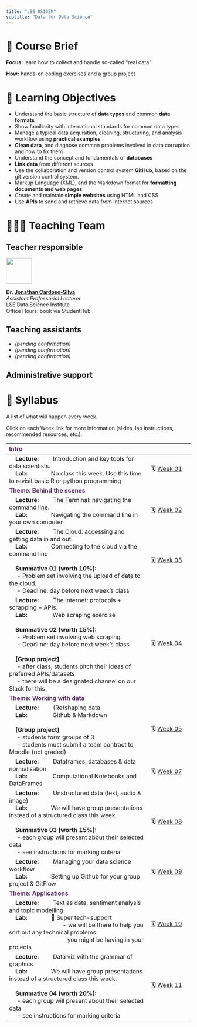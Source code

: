 ```yaml
---
title: "LSE DS105M"
subtitle: "Data for Data Science"
---
```


# 📑 Course Brief

**Focus:** learn how to collect and handle so-called "real data"

**How:** hands-on coding exercises and a group project

# 🎯 Learning Objectives

- Understand the basic structure of **data types** and common **data formats**
- Show familiarity with international standards for common data types
- Manage a typical data acquisition, cleaning, structuring, and analysis workflow using **practical examples**
- **Clean data**, and diagnose common problems involved in data corruption and how to fix them
- Understand the concept and fundamentals of **databases**
- **Link data** from different sources
- Use the collaboration and version control system **GitHub**, based on the git version control system.
- Markup Language (XML), and the Markdown format for **formatting documents and web pages**.
- Create and maintain **simple websites** using HTML and CSS
- Use **APIs** to send and retrieve data from Internet sources 

# 🧑🏻‍🏫 Teaching Team

::: {.panel-tabset}
## Teacher responsible

![](/figures/JonathanCardosoSilva_2022.jpg){fig-align="left" fig-alt="Photo of Dr. Jonathan Cardoso-Silva" width="5em"}  

**Dr. [Jonathan Cardoso-Silva](https://www.lse.ac.uk/DSI/People/Jonathan-Cardoso-Silva)** <br/>
_Assistant Professorial Lecturer_ <br/>
LSE Data Science Institute<br/>
Office Hours: book via StudentHub

## Teaching assistants

- _(pending confirmation)_
- _(pending confirmation)_
- _(pending confirmation)_ 

## Administrative support

<mark class="todo"></mark>
:::

# 📓 Syllabus

A list of what will happen every week. 

Click on each Week link for more information (slides, lab instructions, recommended resources, etc.).

| <font color="#5E3168">**Intro**</font>                                               |                  |
|:----------------------------------------------------------|------------------|
| &nbsp;&nbsp;&nbsp;&nbsp;<font>**Lecture:**</font>&nbsp;&nbsp;&nbsp;&nbsp;&nbsp;&nbsp;&nbsp;&nbsp; Introduction and key tools for data scientists.<br/>&nbsp;&nbsp;&nbsp;&nbsp;<font>**Lab:**</font>&nbsp;&nbsp;&nbsp;&nbsp;&nbsp;&nbsp;&nbsp;&nbsp;&nbsp;&nbsp;&nbsp;&nbsp;&nbsp;&nbsp; No class this week. Use this time to revisit basic R or python programming | 🗓️ [Week 01](/weeks/week01.html) |
| <font color="#5E3168">**Theme: Behind the scenes**</font>                                  |                  |
| &nbsp;&nbsp;&nbsp;&nbsp;<font>**Lecture:**</font>&nbsp;&nbsp;&nbsp;&nbsp;&nbsp;&nbsp;&nbsp;&nbsp; The Terminal: navigating the command line.<br/>&nbsp;&nbsp;&nbsp;&nbsp;<font>**Lab:**</font>&nbsp;&nbsp;&nbsp;&nbsp;&nbsp;&nbsp;&nbsp;&nbsp;&nbsp;&nbsp;&nbsp;&nbsp;&nbsp;&nbsp;&nbsp;Navigating the command line in your own computer| 🗓️ [Week 02]() |
|&nbsp;&nbsp;&nbsp;&nbsp;<font>**Lecture:**</font>&nbsp;&nbsp;&nbsp;&nbsp;&nbsp;&nbsp;&nbsp;&nbsp; The Cloud: accessing and getting data in and out.<br/>&nbsp;&nbsp;&nbsp;&nbsp;<font>**Lab:**</font>&nbsp;&nbsp;&nbsp;&nbsp;&nbsp;&nbsp;&nbsp;&nbsp;&nbsp;&nbsp;&nbsp;&nbsp;&nbsp;&nbsp;&nbsp;Connecting to the cloud via the command line<br/><br/>&nbsp;&nbsp;&nbsp;&nbsp;<font>**Summative 01 (worth 10%):**</font><br/>&nbsp;&nbsp;&nbsp;&nbsp;&nbsp;- Problem set involving the upload of data to the cloud.<br/>&nbsp;&nbsp;&nbsp;&nbsp;&nbsp;- Deadline: day before next week's class| 🗓️ [Week 03]() |
|&nbsp;&nbsp;&nbsp;&nbsp;<font>**Lecture:**</font>&nbsp;&nbsp;&nbsp;&nbsp;&nbsp;&nbsp;&nbsp;&nbsp; The Internet: protocols + scrapping + APIs.<br/>&nbsp;&nbsp;&nbsp;&nbsp;<font>**Lab:**</font>&nbsp;&nbsp;&nbsp;&nbsp;&nbsp;&nbsp;&nbsp;&nbsp;&nbsp;&nbsp;&nbsp;&nbsp;&nbsp;&nbsp;&nbsp; Web scraping exercise<br/><br/>&nbsp;&nbsp;&nbsp;&nbsp;<font>**Summative 02 (worth 15%):**</font><br/>&nbsp;&nbsp;&nbsp;&nbsp;&nbsp;- Problem set involving web scraping.<br/>&nbsp;&nbsp;&nbsp;&nbsp;&nbsp;- Deadline: day before next week's class<br/><br/>&nbsp;&nbsp;&nbsp;&nbsp;<font>**[Group project]**</font><br/>&nbsp;&nbsp;&nbsp;&nbsp;&nbsp;- after class, students pitch their ideas of preferred APIs/datasets<br/>&nbsp;&nbsp;&nbsp;&nbsp;&nbsp;- there will be a designated channel on our Slack for this|🗓️ [Week 04]()|
| <font color="#5E3168">**Theme: Working with data**</font>                                |                  |
| &nbsp;&nbsp;&nbsp;&nbsp;<font>**Lecture:**</font>&nbsp;&nbsp;&nbsp;&nbsp;&nbsp;&nbsp;&nbsp;&nbsp; (Re)shaping data<br/>&nbsp;&nbsp;&nbsp;&nbsp;<font>**Lab:**</font>&nbsp;&nbsp;&nbsp;&nbsp;&nbsp;&nbsp;&nbsp;&nbsp;&nbsp;&nbsp;&nbsp;&nbsp;&nbsp;&nbsp;&nbsp; Github & Markdown<br/><br/>&nbsp;&nbsp;&nbsp;&nbsp;<font>**[Group project]**</font><br/>&nbsp;&nbsp;&nbsp;&nbsp;&nbsp;- students form groups of 3<br/>&nbsp;&nbsp;&nbsp;&nbsp;&nbsp;- students must submit a team contract to Moodle (not graded) | 🗓️ [Week 05]() |
| &nbsp;&nbsp;&nbsp;&nbsp;<font>**Lecture:**</font>&nbsp;&nbsp;&nbsp;&nbsp;&nbsp;&nbsp;&nbsp;&nbsp; Dataframes, databases & data normalisation<br/>&nbsp;&nbsp;&nbsp;&nbsp;<font>**Lab:**</font>&nbsp;&nbsp;&nbsp;&nbsp;&nbsp;&nbsp;&nbsp;&nbsp;&nbsp;&nbsp;&nbsp;&nbsp;&nbsp;&nbsp;&nbsp; Computational Notebooks and DataFrames | 🗓️ [Week 07]() |
| &nbsp;&nbsp;&nbsp;&nbsp;<font>**Lecture:**</font>&nbsp;&nbsp;&nbsp;&nbsp;&nbsp;&nbsp;&nbsp;&nbsp; Unstructured data (text, audio & image)<br/>&nbsp;&nbsp;&nbsp;&nbsp;<font>**Lab:**</font>&nbsp;&nbsp;&nbsp;&nbsp;&nbsp;&nbsp;&nbsp;&nbsp;&nbsp;&nbsp;&nbsp;&nbsp;&nbsp;&nbsp; We will have group presentations instead of a structured class this week.<br/><br/>&nbsp;&nbsp;&nbsp;&nbsp;<font>**Summative 03 (worth 15%):**</font><br/>&nbsp;&nbsp;&nbsp;&nbsp;&nbsp;- each group will present about their selected data<br/>&nbsp;&nbsp;&nbsp;&nbsp;&nbsp;- see instructions for marking criteria | 🗓️ [Week 08]() |
| &nbsp;&nbsp;&nbsp;&nbsp;<font>**Lecture:**</font>&nbsp;&nbsp;&nbsp;&nbsp;&nbsp;&nbsp;&nbsp;&nbsp; Managing your data science workflow<br/>&nbsp;&nbsp;&nbsp;&nbsp;<font>**Lab:**</font>&nbsp;&nbsp;&nbsp;&nbsp;&nbsp;&nbsp;&nbsp;&nbsp;&nbsp;&nbsp;&nbsp;&nbsp;&nbsp;&nbsp;&nbsp;Setting up Github for your group project & GitFlow | 🗓️ [Week 09]()|
| <font color="#5E3168">**Theme: Applications**</font>                                         |                  |
| &nbsp;&nbsp;&nbsp;&nbsp;<font>**Lecture:**</font>&nbsp;&nbsp;&nbsp;&nbsp;&nbsp;&nbsp;&nbsp;&nbsp; Text as data, sentiment analysis and topic modelling<br/>&nbsp;&nbsp;&nbsp;&nbsp;<font>**Lab:**</font>&nbsp;&nbsp;&nbsp;&nbsp;&nbsp;&nbsp;&nbsp;&nbsp;&nbsp;&nbsp;&nbsp;&nbsp;&nbsp;&nbsp; 🦸 Super tech-support<br/>&nbsp;&nbsp;&nbsp;&nbsp;&nbsp;&nbsp;&nbsp;&nbsp;&nbsp;&nbsp;&nbsp;&nbsp;&nbsp;&nbsp;&nbsp;&nbsp;&nbsp;&nbsp;&nbsp;&nbsp;&nbsp;&nbsp;&nbsp;&nbsp;&nbsp;&nbsp;&nbsp;&nbsp;&nbsp;&nbsp;&nbsp;&nbsp;&nbsp; - we will be there to help you sort out any technical problems<br/>&nbsp;&nbsp;&nbsp;&nbsp;&nbsp;&nbsp;&nbsp;&nbsp;&nbsp;&nbsp;&nbsp;&nbsp;&nbsp;&nbsp;&nbsp;&nbsp;&nbsp;&nbsp;&nbsp;&nbsp;&nbsp;&nbsp;&nbsp;&nbsp;&nbsp;&nbsp;&nbsp;&nbsp;&nbsp;&nbsp;&nbsp;&nbsp;&nbsp;&nbsp;&nbsp;&nbsp; you might be having in your projects | 🗓️ [Week 10]() |
| &nbsp;&nbsp;&nbsp;&nbsp;<font>**Lecture:**</font>&nbsp;&nbsp;&nbsp;&nbsp;&nbsp;&nbsp;&nbsp;&nbsp; Data viz with the grammar of graphics<br/>&nbsp;&nbsp;&nbsp;&nbsp;<font>**Lab:**</font>&nbsp;&nbsp;&nbsp;&nbsp;&nbsp;&nbsp;&nbsp;&nbsp;&nbsp;&nbsp;&nbsp;&nbsp;&nbsp;&nbsp; We will have group presentations instead of a structured class this week.<br/><br/>&nbsp;&nbsp;&nbsp;&nbsp;<font>**Summative 04 (worth 20%):**</font><br/>&nbsp;&nbsp;&nbsp;&nbsp;&nbsp;- each group will present about their selected data<br/>&nbsp;&nbsp;&nbsp;&nbsp;&nbsp;- see instructions for marking criteria | 🗓️ [Week 11]()  |